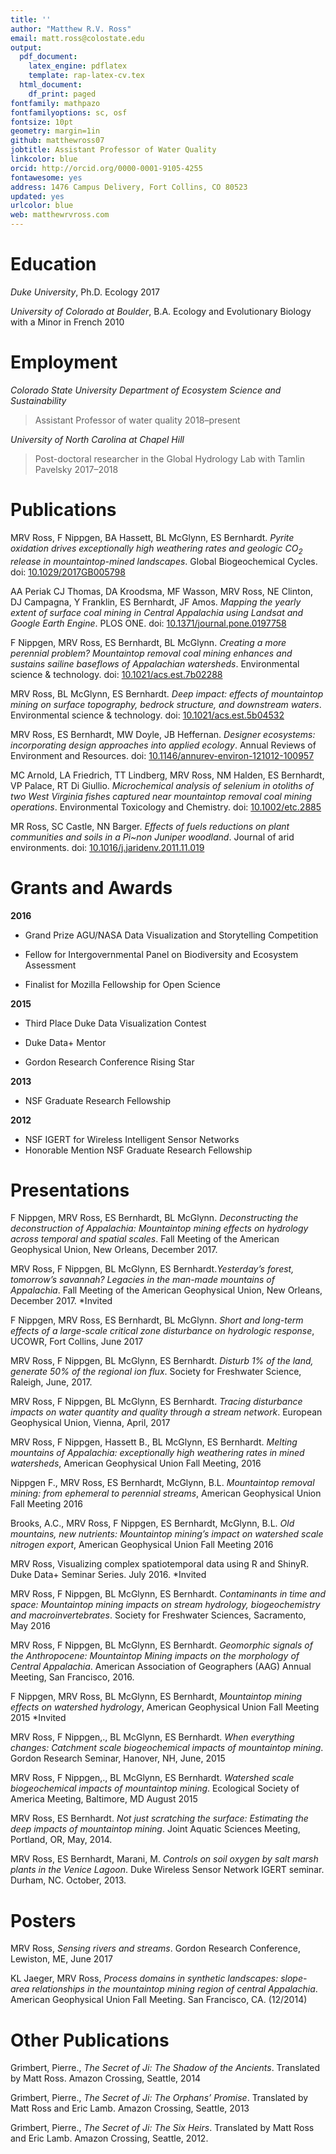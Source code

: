 ```yaml
---
title: ''
author: "Matthew R.V. Ross"
email: matt.ross@colostate.edu
output:
  pdf_document:
    latex_engine: pdflatex
    template: rap-latex-cv.tex
  html_document:
    df_print: paged
fontfamily: mathpazo
fontfamilyoptions: sc, osf
fontsize: 10pt
geometry: margin=1in
github: matthewross07
jobtitle: Assistant Professor of Water Quality
linkcolor: blue
orcid: http://orcid.org/0000-0001-9105-4255
fontawesome: yes
address: 1476 Campus Delivery, Fort Collins, CO 80523
updated: yes
urlcolor: blue
web: matthewrvross.com
---
```


# Education

*Duke University*, Ph.D. Ecology \hfill 2017

*University of Colorado at Boulder*, B.A. Ecology and Evolutionary Biology with a Minor in French \hfill 2010

# Employment

*Colorado State University Department of Ecosystem Science and Sustainability*

 > Assistant Professor of water quality \hfill 2018--present

*University of North Carolina at Chapel Hill*

 > Post-doctoral researcher in the Global Hydrology Lab with Tamlin Pavelsky \hfill 2017--2018


# Publications

MRV Ross, F Nippgen, BA Hassett, BL McGlynn, ES Bernhardt. *Pyrite oxidation drives exceptionally high weathering rates and geologic $CO_2$ release in mountaintop-mined landscapes*. Global Biogeochemical Cycles. doi: [10.1029/2017GB005798](https://doi.org/10.1029/2017GB005798)

AA Peri\c{c}ak CJ Thomas, DA Kroodsma, MF Wasson, MRV Ross, NE Clinton, DJ Campagna, Y Franklin, ES Bernhardt, JF Amos. *Mapping the yearly extent of surface coal mining in Central Appalachia using Landsat and Google Earth Engine*. PLOS ONE. doi: [10.1371/journal.pone.0197758](http://journals.plos.org/plosone/article?id=10.1371/journal.pone.0197758)

F Nippgen, MRV Ross, ES Bernhardt, BL McGlynn. *Creating a more perennial problem? Mountaintop removal coal mining enhances and sustains sailine baseflows of Appalachian watersheds*. Environmental science & technology. doi: [10.1021/acs.est.7b02288](https://pubs.acs.org/doi/abs/10.1021/acs.est.7b02288)

MRV Ross, BL McGlynn, ES Bernhardt. *Deep impact: effects of mountaintop mining on surface topography, bedrock structure, and downstream waters*. Environmental science & technology. doi: [10.1021/acs.est.5b04532](https://pubs.acs.org/doi/abs/10.1021/acs.est.5b04532)

MRV Ross, ES Bernhardt, MW Doyle, JB Heffernan. *Designer ecosystems: incorporating design approaches into applied ecology*. Annual Reviews of Environment and Resources. doi: [10.1146/annurev-environ-121012-100957](https://doi.org/10.1146/annurev-environ-121012-100957)

MC Arnold, LA Friedrich, TT Lindberg, MRV Ross, NM Halden, ES Bernhardt, VP Palace, RT Di Giullio. *Microchemical analysis of selenium in otoliths of two West Virginia fishes captured near mountaintop removal coal mining operations*. Environmental Toxicology and Chemistry. doi: [10.1002/etc.2885](https://setac.onlinelibrary.wiley.com/doi/abs/10.1002/etc.2885)

MR Ross, SC Castle, NN Barger. *Effects of fuels reductions on plant communities and soils in a Pi\~non Juniper woodland*. Journal of arid environments. doi: [10.1016/j.jaridenv.2011.11.019](https://doi.org/10.1016/j.jaridenv.2011.11.019) 

\newpage

# Grants and Awards

**2016**

* Grand Prize AGU/NASA Data Visualization and Storytelling Competition

* Fellow for Intergovernmental Panel on Biodiversity and Ecosystem Assessment

* Finalist for Mozilla Fellowship for Open Science

**2015** 

* Third Place Duke Data Visualization Contest

* Duke Data+ Mentor

* Gordon Research Conference Rising Star

**2013** 

* NSF Graduate Research Fellowship

**2012**

* NSF IGERT for Wireless Intelligent Sensor Networks
* Honorable Mention NSF Graduate Research Fellowship

# Presentations

F Nippgen, MRV Ross, ES Bernhardt, BL McGlynn. *Deconstructing the deconstruction of Appalachia: Mountaintop mining effects on hydrology across temporal and spatial scales*. Fall Meeting of the American Geophysical Union, New Orleans, December 2017. 

MRV Ross, F Nippgen, BL McGlynn, ES Bernhardt.*Yesterday’s forest, tomorrow’s savannah? Legacies in the man-made mountains of Appalachia*. Fall Meeting of the American Geophysical Union, New Orleans, December 2017. *Invited

F Nippgen, MRV Ross, ES Bernhardt, BL McGlynn. *Short and long-term effects of a large-scale critical zone disturbance on hydrologic response*, UCOWR, Fort Collins, June 2017

MRV Ross, F Nippgen, BL McGlynn, ES Bernhardt. *Disturb 1% of the land, generate 50% of the regional ion flux*. Society for Freshwater Science, Raleigh, June, 2017.

MRV Ross, F Nippgen, BL McGlynn, ES Bernhardt. *Tracing disturbance impacts on water quantity and quality through a stream network*. European Geophysical Union, Vienna, April, 2017

MRV Ross, F Nippgen, Hassett B., BL McGlynn, ES Bernhardt. *Melting mountains of Appalachia: exceptionally high weathering rates in mined watersheds*, American Geophysical Union Fall Meeting, 2016

Nippgen F., MRV Ross, ES Bernhardt, McGlynn, B.L. *Mountaintop removal mining: from ephemeral to perennial streams*, American Geophysical Union Fall Meeting 2016

Brooks, A.C., MRV Ross, F Nippgen, ES Bernhardt, McGlynn, B.L. *Old mountains, new nutrients: Mountaintop mining’s impact on watershed scale nitrogen export*, American Geophysical Union Fall Meeting 2016

MRV Ross, Visualizing complex spatiotemporal data using R and ShinyR. Duke Data+ Seminar Series. July 2016. *Invited

MRV Ross,  F Nippgen, BL McGlynn, ES Bernhardt. *Contaminants in time and space: Mountaintop mining impacts on stream hydrology, biogeochemistry and macroinvertebrates*. Society for Freshwater Sciences, Sacramento, May 2016

MRV Ross, F Nippgen, BL McGlynn, ES Bernhardt. *Geomorphic signals of the Anthropocene: Mountaintop Mining impacts on the  morphology of Central Appalachia*. American Association of Geographers (AAG) Annual Meeting, San Francisco, 2016. 

F Nippgen, MRV Ross, BL McGlynn, ES Bernhardt, *Mountaintop mining effects on watershed hydrology*, American Geophysical Union Fall Meeting 2015 *Invited

MRV Ross, F Nippgen,., BL McGlynn, ES Bernhardt. *When everything changes: Catchment scale biogeochemical impacts of mountaintop mining*. Gordon Research Seminar, Hanover, NH, June, 2015

MRV Ross, F Nippgen,., BL McGlynn, ES Bernhardt. *Watershed scale biogeochemical impacts of mountaintop mining*. Ecological Society of America Meeting, Baltimore, MD August 2015

MRV Ross, ES Bernhardt. *Not just scratching the surface: Estimating the deep impacts of mountaintop mining*. Joint Aquatic Sciences Meeting, Portland, OR, May, 2014. 

MRV Ross, ES Bernhardt, Marani, M. *Controls on soil oxygen by salt marsh plants in the Venice Lagoon*. Duke Wireless Sensor Network IGERT seminar. Durham, NC. October, 2013.  


# Posters

MRV Ross, *Sensing rivers and streams*. Gordon Research Conference, Lewiston, ME, June 2017

KL Jaeger, MRV Ross, *Process domains in synthetic landscapes: slope-area relationships in the mountaintop mining region of central Appalachia*. American Geophysical Union Fall Meeting. San Francisco, CA. (12/2014)


# Other Publications

Grimbert, Pierre., *The Secret of Ji: The Shadow of the Ancients*. Translated by Matt Ross. Amazon Crossing, Seattle, 2014

Grimbert, Pierre., *The Secret of Ji: The Orphans’ Promise*. Translated by Matt Ross and Eric Lamb. Amazon Crossing, Seattle, 2013

Grimbert, Pierre., *The Secret of Ji: The Six Heirs*. Translated by Matt Ross and Eric Lamb. Amazon Crossing, Seattle, 2012. 



